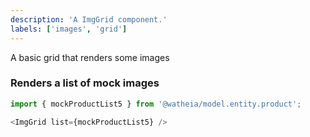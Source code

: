 ```yaml
---
description: 'A ImgGrid component.'
labels: ['images', 'grid']
---
```



A basic grid that renders some images

### Renders a list of mock images

```js
import { mockProductList5 } from '@watheia/model.entity.product';
```

```js live
<ImgGrid list={mockProductList5} />
```
